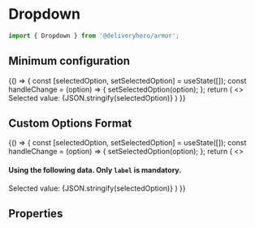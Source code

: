 
<Meta title="Components/Dropdown" component={Dropdown} />

# Dropdown

~~~js
import { Dropdown } from '@deliveryhero/armor';
~~~

## Minimum configuration

<Preview>
    <Story name="Minimum configuration">
         {() => {
                     const [selectedOption, setSelectedOption] = useState([]);
                     const handleChange = (option) => {
                         setSelectedOption(option);
                     };
                     return (
         <>
         <Dropdown
                  options={
                  [
                      'Pizza',
                      'Pasta',
                      'Risotto',
                      'Pepperoni',
                   ]
                   }
                  onSelectionChange={handleChange}
                  label="Choose one"
              />
          <Typography paragraph>
              Selected value: {JSON.stringify(selectedOption)}
          </Typography>
         </>
                     )
                 }}
    </Story>
</Preview>

## Custom Options Format

<Preview>
    <Story name="Custom Options Format">
        {() => {
            const [selectedOption, setSelectedOption] = useState([]);
            const handleChange = (option) => {
                setSelectedOption(option);
            };
            return (
<>
<h4>
Using the following data. Only <code>label</code> is
mandatory.
</h4>
<Dropdown
         options={
         [
              { value: 1, label: 'Pizza' },
              { value: 2, label: 'Pasta' },
              { value: 3, label: 'Risotto' },
              { value: 42, label: 'Pepperoni' },
              { value: 42, label: 'Pizza' },
              { value: 42, label: 'Pasta' },
              { value: 7, label: 'Risotto' },
              { value: 8, label: 'Pepperoni' },
          ]
          }
         onSelectionChange={handleChange}
         label="Choose one"
     />
     <Typography paragraph>
         Selected value: {JSON.stringify(selectedOption)}
     </Typography>
</>
            )
        }}
    </Story>
</Preview>

## Properties

<Props of={Dropdown} />
